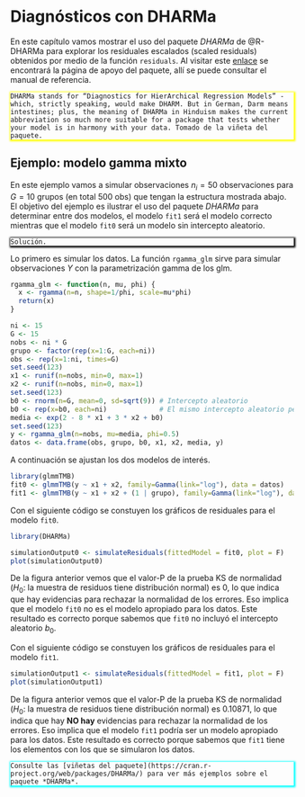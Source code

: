 # Diagnósticos con DHARMa {#residuals}

En este capítulo vamos mostrar el uso del paquete *DHARMa* de @R-DHARMa para explorar los residuales escalados (scaled residuals) obtenidos por medio de la función `residuals`. Al visitar este [enlace](https://cran.r-project.org/web/packages/DHARMa) se encontrará la página de apoyo del paquete, allí se puede consultar el manual de referencia.

<div style="-moz-box-shadow: 1px 1px 3px 2px #ffff00;
  -webkit-box-shadow: 1px 1px 3px 2px #ffff00;
  box-shadow:         1px 1px 3px 2px #ffff00;">

```block2
DHARMa stands for “Diagnostics for HierArchical Regression Models” - which, strictly speaking, would make DHARM. But in German, Darm means intestines; plus, the meaning of DHARMa in Hinduism makes the current abbreviation so much more suitable for a package that tests whether your model is in harmony with your data. Tomado de la viñeta del paquete.
```

</div>

## Ejemplo: modelo gamma mixto {-}

En este ejemplo vamos a simular observaciones $n_i=50$ observaciones para $G=10$ grupos (en total 500 obs) que tengan la estructura mostrada abajo. El objetivo del ejemplo es ilustrar el uso del paquete *DHARMa* para determinar entre dos modelos, el modelo `fit1` será el modelo correcto mientras que el modelo `fit0` será un modelo sin intercepto aleatorio.

\begin{align*} 
y_{ij} | b_0 &\sim  Gamma(\mu_{ij}, \phi) \\ 
\log(\mu_{ij}) &= 2 - 8 x1_{ij} + 3 x2_{ij} + b_{0i} \\
\phi &= 0.5 \\
b_{0} &\sim N(0, \sigma^2_{b0}=9) \\
x1 &\sim U(0, 1) \\
x2 &\sim U(0, 1)
\end{align*}

<div style="-moz-box-shadow: 1px 1px 3px 2px #000000;
  -webkit-box-shadow: 1px 1px 3px 2px #000000;
  box-shadow:         1px 1px 3px 2px #000000;">

```block2
Solución.
```

</div>

Lo primero es simular los datos. La función `rgamma_glm` sirve para simular observaciones $Y$ con la parametrización gamma de los glm.

```r
rgamma_glm <- function(n, mu, phi) {
  x <- rgamma(n=n, shape=1/phi, scale=mu*phi)
  return(x)
}

ni <- 15
G <- 15
nobs <- ni * G
grupo <- factor(rep(x=1:G, each=ni))
obs <- rep(x=1:ni, times=G)
set.seed(123)
x1 <- runif(n=nobs, min=0, max=1)
x2 <- runif(n=nobs, min=0, max=1)
set.seed(123)
b0 <- rnorm(n=G, mean=0, sd=sqrt(9)) # Intercepto aleatorio
b0 <- rep(x=b0, each=ni)             # El mismo intercepto aleatorio pero repetido
media <- exp(2 - 8 * x1 + 3 * x2 + b0)
set.seed(123)
y <- rgamma_glm(n=nobs, mu=media, phi=0.5)
datos <- data.frame(obs, grupo, b0, x1, x2, media, y)
```

A continuación se ajustan los dos modelos de interés.

```r
library(glmmTMB)
fit0 <- glmmTMB(y ~ x1 + x2, family=Gamma(link="log"), data = datos)
fit1 <- glmmTMB(y ~ x1 + x2 + (1 | grupo), family=Gamma(link="log"), data = datos)
```

Con el siguiente código se constuyen los gráficos de residuales para el modelo `fit0`.

```r
library(DHARMa)

simulationOutput0 <- simulateResiduals(fittedModel = fit0, plot = F)
plot(simulationOutput0)
```

De la figura anterior vemos que el valor-P de la prueba KS de normalidad ($H_0:$ la muestra de residuos tiene distribución normal) es 0, lo que indica que hay evidencias para rechazar la normalidad de los errores. Eso implica que el modelo `fit0` no es el modelo apropiado para los datos. Este resultado es correcto porque sabemos que `fit0` no incluyó el intercepto aleatorio $b_0$.

Con el siguiente código se constuyen los gráficos de residuales para el modelo `fit1`.

```r
simulationOutput1 <- simulateResiduals(fittedModel = fit1, plot = F)
plot(simulationOutput1)
```

De la figura anterior vemos que el valor-P de la prueba KS de normalidad ($H_0:$ la muestra de residuos tiene distribución normal) es 0.10871, lo que indica que hay **NO hay** evidencias para rechazar la normalidad de los errores. Eso implica que el modelo `fit1` podría ser un modelo apropiado para los datos. Este resultado es correcto porque sabemos que `fit1` tiene los elementos con los que se simularon los datos.

<div style="-moz-box-shadow: 1px 1px 3px 2px #00ffff;
  -webkit-box-shadow: 1px 1px 3px 2px #00ffff;
  box-shadow:         1px 1px 3px 2px #00ffff;">

```block2
Consulte las [viñetas del paquete](https://cran.r-project.org/web/packages/DHARMa/) para ver más ejemplos sobre el paquete *DHARMa*.
```

</div>
